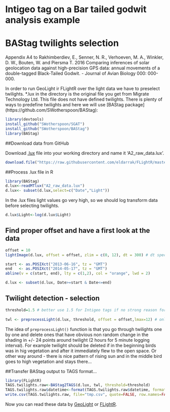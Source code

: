 <!--
%\VignetteEngine{knitr}
%\VignetteIndexEntry{Bar-Tailed Godwit GeoLight analysis}
%\VignetteDepends{BAStag}
-->
# Intigeo tag on a Bar tailed godwit analysis example
# BAStag twilights selection
Appendix A4 to 
Rakhimberdiev, E., Senner, N. R., Verhoeven, M. A., Winkler, D. W., Bouten, W. and Piersma T. 2016 Comparing inferences of solar geolocation data against high-precision GPS data: annual movements of a double-tagged Black-Tailed Godwit. - Journal of Avian Biology 000: 000-000.

In order to run GeoLight ir FLightR over the light data we have to preselect twilights. *.lux in the directory is the original file you get from Migrate Technology Ltd. This file does not have defined twilights. There is plenty of ways to predefine twilights and here we will use [BAStag package] (https://github.com/SWotherspoon/BAStag):

```r
library(devtools)
install_github("SWotherspoon/SGAT")
install_github("SWotherspoon/BAStag")
library(BAStag)
```

##Download data from GitHub

Download [.lux](https://raw.githubusercontent.com/eldarrak/FLightR/master/examples/Black-Tailed_Godwit_JAB_example/A2_raw_data.lux) file into your working directory and name it 'A2_raw_data.lux'.
```r
download.file("https://raw.githubusercontent.com/eldarrak/FLightR/master/examples/Black-Tailed_Godwit_JAB_example/A2_raw_data.lux", "A2_raw_data.lux")
```
##Process .lux file in R
```r
library(BAStag)
d.lux<-readMTlux("A2_raw_data.lux")
d.lux<- subset(d.lux,select=c("Date","Light"))
```
In the .lux files light values go very high, so we should log transform data before selecting twilights.
```r
d.lux$Light<-log(d.lux$Light)
```
## Find proper offset and have a first look at the data
```r
offset = 10
lightImage(d.lux, offset = offset, zlim = c(0, 12), dt = 300) # dt specifies the recording interval

start <- as.POSIXct("2013-06-16", tz = "GMT")
end   <- as.POSIXct("2014-05-17", tz = "GMT")
abline(v = c(start, end), lty = c(1,2), col = "orange", lwd = 2)

d.lux <- subset(d.lux, Date>=start & Date<=end)
```
## Twilight detection - selection
```r
threshold=1.5 # better use 1.5 for Intigeo tags if no strong reason for other value
		  
twl <- preprocessLight(d.lux, threshold, offset = offset,lmax=12) # only needs to be done once
```
The idea of ```preprocessLight()``` function is that you go through twilights one by one and delete ones that have obvious non random change in the shading in +/- 24 points around twilight (2 hours for 5 minute logging interval). For example twilight should be deleted if in the beginning birds was in hig vegetation and after it immediately flew to the open space. Or other way around - there is nice pattern of rising sun and in the middle bird goes to high vegetation and stays there...

##Transfer BAStag output to TAGS format...
```r

library(FLightR)
TAGS.twilights.raw<-BAStag2TAGS(d.lux, twl, threshold=threshold)
TAGS.twilights.raw$datetime<-format(TAGS.twilights.raw$datetime, format="%Y-%m-%dT%T.000Z")
write.csv(TAGS.twilights.raw, file="tmp.csv", quote=FALSE, row.names=FALSE)

```
Now you can read these data by [GeoLight](https://github.com/eldarrak/FLightR/blob/master/examples/Black-Tailed_Godwit_JAB_example/A5_GeoLight_analysis.Rmd) or [FLightR](https://github.com/eldarrak/FLightR/blob/master/examples/Black-Tailed_Godwit_JAB_example/A6_FLightR_analysis.Rmd).
